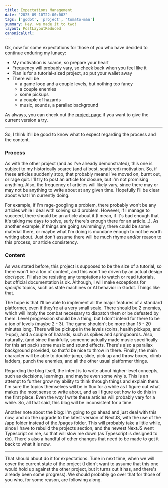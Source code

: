 ```yaml
---
title: Expectations Management
date: '2025-09-10T22:00:00Z'
tags: ['godot', 'project', 'tomato-man']
summary: Hey, we made it to two!
layout: PostLayoutReduced
canonicalUrl:
---
```


Ok, now for some expectations for those of you who have decided to continue enduring my lunacy:

- My motivation is scarce, so prepare your heart
- Frequency will probably vary, so check back when you feel like it
- Plan is for a tutorial-sized project, so put your wallet away
- There will be
  - a game loop and a couple levels, but nothing too fancy
  - a couple enemies
  - some pickups
  - a couple of hazards
  - music, sounds, a parallax background

As always, you can check out the [project page](/projects/godot-tomato-man) if you want to give the current version a
try.

---

So, I think it'll be good to know what to expect regarding the process and the content.

### Process

As with the other project (and as I've already demonstrated), this one is subject to my historically scarce (and at
best, scattered) motivation. So, if these articles suddenly stop, that probably means I've moved on, burnt out, or
rage quit. I'll try to post an article for closure, but I'm not promising anything. Also, the frequency of articles
will likely vary, since there may or may not be anything to write about at any given time. Hopefully I'll be clear
about what I'm currently doing.

For example, if I'm rage-googling a problem, there probably won't be any articles while I deal with solving said
problem. However, if I manage to succeed, there should be an article about it (I mean, if it's bad enough that it's
taking me days to solve, surly there's enough there for an article...). As another example, if things are going
swimmingly, there could be some material there, or maybe what I'm doing is mundane enough to not be worth writing
about. Just don't assume there will be much rhyme and/or reason to this process, or article consistency.

### Content

As was stated before, this project is supposed to be the size of a tutorial, so there won't be a ton of content,
and this won't be driven by an actual design doc/spec. I'll also be resisting any temptations to watch or read
tutorials, but official documentation is ok. Although, I will make exceptions for _specific_ topics, such as state
machines or AI behavior in Godot. Things like that.

The hope is that I'll be able to implement all the major features of a standard platformer, even if they're at a very
small scale. There should be 2 enemies, which will imply the combat necessary to dispatch them or be defeated by them.
Level progression should be a thing, but I don't intend for there to be a ton of levels (maybe 2 - 3). The game
shouldn't be more than 15 - 20 minutes long. There will be pickups in the levels (coins, health pickups, and 1-ups),
and a couple of hazards, such as spikes and springboards. Also, naturally, (and since thankfully, someone actually
made music specifically for this art pack) some music and sound effects. There's also a parallax background provided,
so that'd be nice to throw in there. Finally, the main character will be able to double-jump, slide, pick up and throw
boxes, climb ladders, punch the enemies, and all the other usual platformer things.

Regarding the blog itself, the intent is to write about higher-level concepts, such as decisions, learnings, and maybe
even some why's. This is an attempt to further grow my ability to think through things and explain them. I'm sure the
topics themselves will be in flux for a while as I figure out what makes the most sense to write about, and as I
figure out how to do this in the first place. Even the _way_ I write these articles will probably vary for a while.
So, all that said, this blog will be inconsistent for a time.

Another note about the blog: I'm going to go ahead and just deal with this now, and do the upgrade to the latest version
of NextJS, with the use of the /app folder instead of the /pages folder. This will probably take a little while,
since I have to rebuild the projects section, and the newest NextJS went Typescript on me, so that will slow me
down (as Typescript is designed to do). There's also a handful of other changes that need to be made to get it back
to what it is now.

---

That should about do it for expectations. Tune in next time, when we will cover the current state of the project (I
didn't want to assume that this one would hold up against the other project, but it turns out it has, and there's
already been some progress). We should probably go over that for those of you who, for some reason, are following along.
